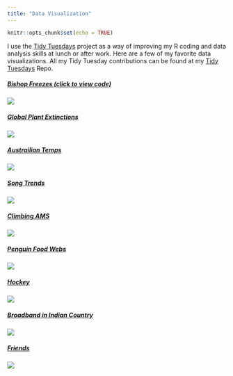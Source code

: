 ```yaml
---
title: "Data Visualization"
---
```


```r
knitr::opts_chunk$set(echo = TRUE)
```

I use the [Tidy Tuesdays](https://github.com/rfordatascience/tidytuesday) project as a way of improving my R coding and data analysis skills at lunch or after work. Here are a few of my favorite data visualizations. All my Tidy Tuesday contributions can be found at my [Tidy Tuesdays](https://github.com/iandouglasbell/Tidy-Tuesdays) Repo.

##### [Bishop Freezes (click to view code)](https://github.com/iandouglasbell/Tidy-Tuesdays/blob/master/2020-10-27)
![](images/BishopFreeze.png)

##### [Global Plant Extinctions](https://github.com/iandouglasbell/Tidy-Tuesdays/tree/master/2020-08-18)

![](images/PlantExtinctions.png)

##### [Austrailian Temps](https://github.com/iandouglasbell/Tidy-Tuesdays/tree/master/2020-01-07)

![](images/AusTemps.png)

##### [Song Trends](https://github.com/iandouglasbell/Tidy-Tuesdays/tree/master/2020-01-21)

![](images/SongAttributes.png)

##### [Climbing AMS](https://github.com/iandouglasbell/Tidy-Tuesdays/tree/master/2020-09-29)

![](images/AMS.png)

##### [Penguin Food Webs](https://github.com/iandouglasbell/Tidy-Tuesdays/tree/master/2020-07-27)

![](images/Penguins.png)


##### [Hockey](https://github.com/iandouglasbell/Tidy-Tuesdays/tree/master/2020-03-03)

![](images/NHL.png)

##### [Broadband in Indian Country](https://github.com/iandouglasbell/Tidy-Tuesdays/tree/master/2021-05-12)

![](images/Broadband.png)

##### [Friends](https://github.com/iandouglasbell/Tidy-Tuesdays/tree/master/2020-09-08)

![](images/Friends.png)
